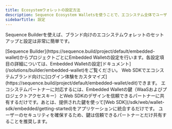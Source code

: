 ```yaml
---
title: Ecosystemウォレットの設定方法
description: Sequence Ecosystem Walletsを使うことで、エコシステム全体でユーザーが利用できる統合ウォレットを作成できます。
sidebarTitle: 設定
---
```


Sequence Builderを使えば、ブランド向けのエコシステムウォレットのセットアップと設定は非常に簡単です。

<Steps>
  <Step title="Embedded Walletの設定">
    [Sequence Builder](https://sequence.build/project/default/embedded-wallet)からプロジェクトごとにEmbedded Walletの設定を行います。各設定項目の詳細については、Embedded Walletの設定[ドキュメント](/solutions/builder/embedded-wallet)をご覧ください。
  </Step>

  <Step title="ブランド向けWeb SDKのセットアップ">
    Web SDKでエコシステムブランド向けに[ログイン体験をカスタマイズ](https://sequence.build/project/default/embedded-wallet/edit)できます。
  </Step>

  <Step title="パートナーと鍵を共有する">
    エコシステムパートナーに対応するには、Embedded Walletの鍵（WaaSおよびプロジェクトアクセスキー）とWeb SDKのデザインを信頼できるパートナーに共有するだけです。あとは、提供された鍵を使って[Web SDK](/sdk/web/wallet-sdk/embedded/getting-started)をアプリケーションに統合するだけです。
  </Step>
</Steps>

<Warning>
  ユーザーのセキュリティを確保するため、鍵は信頼できるパートナーとだけ共有することを推奨します。
</Warning>